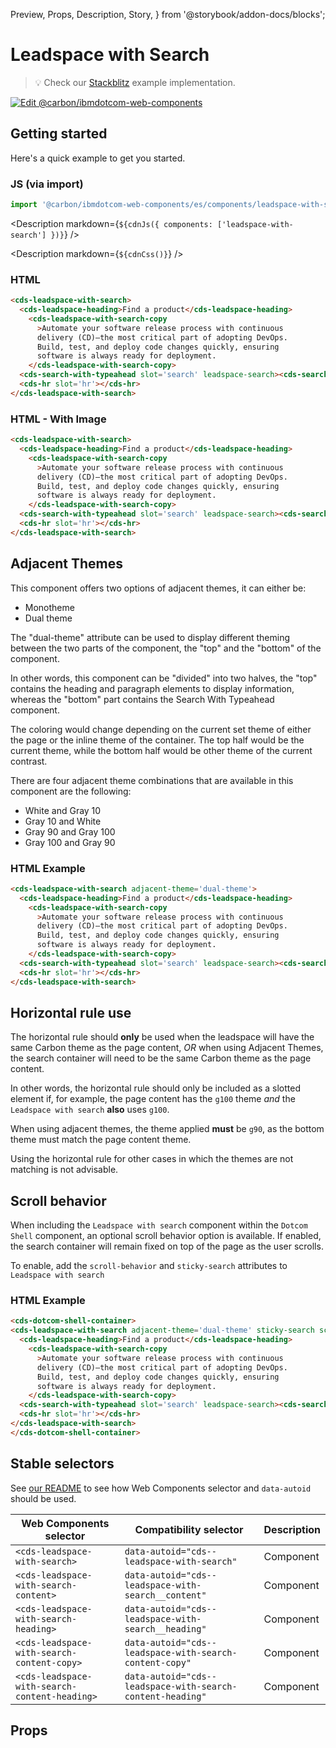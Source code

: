   Preview,
  Props,
  Description,
  Story,
} from '@storybook/addon-docs/blocks';

# Leadspace with Search

> 💡 Check our
> [Stackblitz](https://stackblitz.com/github/carbon-design-system/carbon-for-ibm-dotcom/tree/main/packages/web-components/examples/stackblitz/components/leadspace-with-search)
> example implementation.

[![Edit @carbon/ibmdotcom-web-components](https://developer.stackblitz.com/img/open_in_stackblitz.svg)](https://stackblitz.com/github/carbon-design-system/carbon-for-ibm-dotcom/tree/main/packages/web-components/examples/codesandbox/components/leadspace-with-search)

## Getting started

Here's a quick example to get you started.

### JS (via import)

```javascript
import '@carbon/ibmdotcom-web-components/es/components/leadspace-with-search/index';
```

<Description markdown={`${cdnJs({ components: ['leadspace-with-search'] })}`} />

<Description markdown={`${cdnCss()}`} />

### HTML

```html
<cds-leadspace-with-search>
  <cds-leadspace-heading>Find a product</cds-leadspace-heading>
    <cds-leadspace-with-search-copy
      >Automate your software release process with continuous
      delivery (CD)—the most critical part of adopting DevOps.
      Build, test, and deploy code changes quickly, ensuring
      software is always ready for deployment.
    </cds-leadspace-with-search-copy>
  <cds-search-with-typeahead slot='search' leadspace-search><cds-search-with-typeahead/>
  <cds-hr slot='hr'></cds-hr>
</cds-leadspace-with-search>
```

### HTML - With Image

```html
<cds-leadspace-with-search>
  <cds-leadspace-heading>Find a product</cds-leadspace-heading>
    <cds-leadspace-with-search-copy
      >Automate your software release process with continuous
      delivery (CD)—the most critical part of adopting DevOps.
      Build, test, and deploy code changes quickly, ensuring
      software is always ready for deployment.
    </cds-leadspace-with-search-copy>
  <cds-search-with-typeahead slot='search' leadspace-search><cds-search-with-typeahead/>
  <cds-hr slot='hr'></cds-hr>
</cds-leadspace-with-search>
```

## Adjacent Themes

This component offers two options of adjacent themes, it can either be:

* Monotheme
* Dual theme

The "dual-theme" attribute can be used to display different theming between the two
parts of the component, the "top" and the "bottom" of the component.

In other words, this component can be "divided" into two halves, the "top" contains
the heading and paragraph elements to display information, whereas the "bottom" part
contains the Search With Typeahead component.

The coloring would change depending on the current set theme of either the page or the inline 
theme of the container. The top half would be the current theme, while the bottom half would
be other theme of the current contrast. 

There are four adjacent theme combinations that are available in this component
are the following:

- White and Gray 10
- Gray 10 and White
- Gray 90 and Gray 100
- Gray 100 and Gray 90

### HTML Example

```html
<cds-leadspace-with-search adjacent-theme='dual-theme'>
  <cds-leadspace-heading>Find a product</cds-leadspace-heading>
    <cds-leadspace-with-search-copy
      >Automate your software release process with continuous
      delivery (CD)—the most critical part of adopting DevOps.
      Build, test, and deploy code changes quickly, ensuring
      software is always ready for deployment.
    </cds-leadspace-with-search-copy>
  <cds-search-with-typeahead slot='search' leadspace-search><cds-search-with-typeahead/>
  <cds-hr slot='hr'></cds-hr>
</cds-leadspace-with-search>
```

## Horizontal rule use

The horizontal rule should **only** be used when the leadspace will have the
same Carbon theme as the page content, _OR_ when using Adjacent Themes, the
search container will need to be the same Carbon theme as the page content.

In other words, the horizontal rule should only be included as a slotted element
if, for example, the page content has the `g100` theme _and_ the
`Leadspace with search` **also** uses `g100`.

When using adjacent themes, the theme applied **must** be `g90`, as the
bottom theme must match the page content theme.

Using the horizontal rule for other cases in which the themes are not matching
is not advisable.

## Scroll behavior

When including the `Leadspace with search` component within the `Dotcom Shell`
component, an optional scroll behavior option is available. If enabled, the
search container will remain fixed on top of the page as the user scrolls.

To enable, add the `scroll-behavior` and `sticky-search` attributes to `Leadspace with search`

### HTML Example

```html
<cds-dotcom-shell-container>
<cds-leadspace-with-search adjacent-theme='dual-theme' sticky-search scroll-behavior>
  <cds-leadspace-heading>Find a product</cds-leadspace-heading>
    <cds-leadspace-with-search-copy
      >Automate your software release process with continuous
      delivery (CD)—the most critical part of adopting DevOps.
      Build, test, and deploy code changes quickly, ensuring
      software is always ready for deployment.
    </cds-leadspace-with-search-copy>
  <cds-search-with-typeahead slot='search' leadspace-search><cds-search-with-typeahead/>
  <cds-hr slot='hr'></cds-hr>
</cds-leadspace-with-search>
</cds-dotcom-shell-container>
```

## Stable selectors

See
[our README](https://github.com/carbon-design-system/carbon-for-ibm-dotcom/tree/main/packages/web-components#stable-selectors-for-analytics-and-integratione2e-testing-in-web-components)
to see how Web Components selector and `data-autoid` should be used.

| Web Components selector                       | Compatibility selector                                     | Description |
| --------------------------------------------- | ---------------------------------------------------------- | ----------- |
| `<cds-leadspace-with-search>`                 | `data-autoid="cds--leadspace-with-search"`                 | Component   |
| `<cds-leadspace-with-search-content>`         | `data-autoid="cds--leadspace-with-search__content"`        | Component   |
| `<cds-leadspace-with-search-heading>`         | `data-autoid="cds--leadspace-with-search__heading"`        | Component   |
| `<cds-leadspace-with-search-content-copy>`    | `data-autoid="cds--leadspace-with-search-content-copy"`    | Component   |
| `<cds-leadspace-with-search-content-heading>` | `data-autoid="cds--leadspace-with-search-content-heading"` | Component   |

## Props

<Props of="cds-leadspace-with-search" />
<Description markdown={contributing} />

